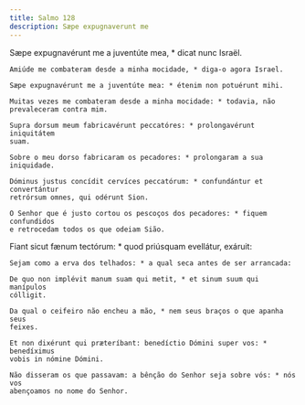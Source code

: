 ```yaml
---
title: Salmo 128
description: Sæpe expugnaverunt me
---
```


<div class="side-by-side not-content">

Sæpe expugnavérunt me a juventúte mea, * dicat nunc Israël.

    Amiúde me combateram desde a minha mocidade, * diga-o agora Israel.

    Sæpe expugnavérunt me a juventúte mea: * étenim non potuérunt mihi.

    Muitas vezes me combateram desde a minha mocidade: * todavia, não
    prevaleceram contra mim.

    Supra dorsum meum fabricavérunt peccatóres: * prolongavérunt iniquitátem
    suam.

    Sobre o meu dorso fabricaram os pecadores: * prolongaram a sua iniquidade.

    Dóminus justus concídit cervíces peccatórum: * confundántur et convertántur
    retrórsum omnes, qui odérunt Sion.

    O Senhor que é justo cortou os pescoços dos pecadores: * fiquem confundidos
    e retrocedam todos os que odeiam Sião.

Fiant sicut fænum tectórum: * quod priúsquam evellátur, exáruit:

    Sejam como a erva dos telhados: * a qual seca antes de ser arrancada:

    De quo non implévit manum suam qui metit, * et sinum suum qui manípulos
    cólligit.

    Da qual o ceifeiro não encheu a mão, * nem seus braços o que apanha seus
    feixes.

    Et non dixérunt qui præteríbant: benedíctio Dómini super vos: * benedíximus
    vobis in nómine Dómini.

    Não disseram os que passavam: a bênção do Senhor seja sobre vós: * nós vos
    abençoamos no nome do Senhor.

</div>
